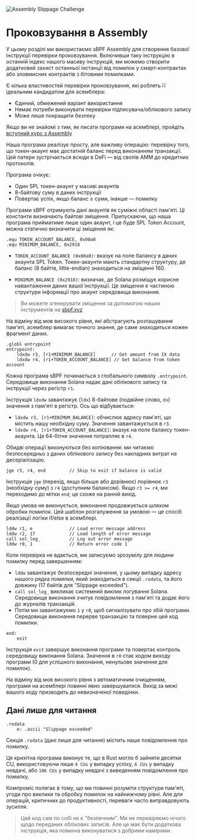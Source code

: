 
![Assembly Slippage Challenge](/graphics/challenge-banners/assembly-slippage.png)

# Проковзування в Assembly

У цьому розділі ми використаємо sBPF Assembly для створення базової інструкції перевірки проковзування. Включивши таку інструкцію в останній індекс нашого масиву інструкцій, ми можемо створити додатковий захист останньої інстанції від помилок у смарт-контрактах або зловмисних контрактів з бітовими помилками.

Є кілька властивостей перевірки проковзування, які роблять її ідеальним кандидатом для асемблера:

- Єдиний, обмежений варіант використання
- Немає потреби виконувати перевірки підписувача/облікового запису
- Може лише покращити безпеку

Якщо ви не знайомі з тим, як писати програми на асемблері, пройдіть [вступний курс з Assembly](/uk/courses/introduction-to-assembly)

<ArticleSection name="Дизайн програми" id="program-design" level="h2" />

Наша програма реалізує просту, але важливу операцію: перевірку того, що токен-акаунт має достатній баланс перед виконанням транзакції. Цей патерн зустрічається всюди в DeFi — від свопів AMM до кредитних протоколів.

Програма очікує:
- Один SPL токен-акаунт у масиві акаунтів
- 8-байтову суму в даних інструкції
- Повертає успіх, якщо баланс ≥ суми, інакше — помилку

<ArticleSection name="Зміщення в пам'яті" id="memory-offsets" level="h2" />

Програми sBPF отримують дані акаунтів як суміжні області пам'яті. Ці константи визначають байтові зміщення. Припускаючи, що наша програма прийматиме лише один акаунт, і це буде SPL Token Account, можна статично визначити ці зміщення як:

```sbpf
.equ TOKEN_ACCOUNT_BALANCE, 0x00a0
.equ MINIMUM_BALANCE, 0x2918
```

- `TOKEN_ACCOUNT_BALANCE (0x00a0)`: вказує на поле балансу в даних акаунта SPL Token. Токен-акаунти мають стандартну структуру, де баланс (8 байтів, little-endian) знаходиться на зміщенні 160.

- `MINIMUM_BALANCE (0x2918)`: визначає, де Solana розміщує корисне навантаження даних вашої інструкції. Це зміщення є частиною структури інформації про акаунт середовища виконання.

> Ви можете згенерувати зміщення за допомогою наших інструментів на [sbpf.xyz](https://sbpf.xyz)

На відміну від мов високого рівня, які абстрагують розташування пам'яті, асемблер вимагає точного знання, де саме знаходиться кожен фрагмент даних.

<ArticleSection name="Entrypoint and Initial Validation" id="entrypoint-and-validations" level="h2" />

```sbpf
.globl entrypoint
entrypoint:
    ldxdw r3, [r1+MINIMUM_BALANCE]      // Get amount from IX data
    ldxdw r4, [r1+TOKEN_ACCOUNT_BALANCE] // Get balance from token account
```

Кожна програма sBPF починається з глобального символу `.entrypoint`. Середовище виконання Solana надає дані облікового запису та інструкції через регістр `r1`.

Інструкція `ldxdw` завантажує (`ldx`) 8-байтове (подвійне слово, `dx`) значення з пам'яті в регістр. Ось що відбувається:
- `ldxdw r3, [r1+MINIMUM_BALANCE]`: обчислює адресу пам'яті, що містить нашу необхідну суму. Значення завантажується в `r3`.
- `ldxdw r4, [r1+TOKEN_ACCOUNT_BALANCE]`: вказує на поле балансу токен-акаунта. Це 64-бітне значення потрапляє в `r4`.

Обидві операції виконуються без копіювання: ми читаємо безпосередньо з даних облікового запису без накладних витрат на десеріалізацію.

<ArticleSection name="Conditional Logic and Branching" id="conditional-logic-and-branching" level="h2" />

```sbpf
jge r3, r4, end         // Skip to exit if balance is valid
```

Інструкція `jge` (перехід, якщо більше або дорівнює) порівнює `r3` (необхідну суму) з `r4` (доступним балансом). Якщо `r3 >= r4`, ми переходимо до мітки `end`; це схоже на ранній вихід.

Якщо умова не виконується, виконання продовжується шляхом обробки помилок. Цей шаблон розгалуження за умовою — це спосіб реалізації логіки if/else в асемблері.

<ArticleSection name="Error Handling and Logging" id="error-handling-and-logging" level="h2" />

```sbpf
lddw r1, e              // Load error message address
lddw r2, 17             // Load length of error message  
call sol_log_           // Log out error message
lddw r0, 1              // Return error code 1
```

Коли перевірка не вдається, ми записуємо зрозумілу для людини помилку перед завершенням:
- `lddw` завантажує безпосередні значення, у цьому випадку адресу нашого рядка помилки, який знаходиться в секції `.rodata`, та його довжину (17 байтів для "Slippage exceeded").
- `call sol_log_` викликає системний виклик логування Solana. Середовище виконання зчитує повідомлення з пам'яті та додає його до журналів транзакцій.
- Потім ми завантажуємо `1` у `r0`, щоб сигналізувати про збій програми. Середовище виконання перерве транзакцію та поверне цей код помилки.

<ArticleSection name="Завершення програми" id="program-termination" level="h2" />

```sbpf
end:
    exit
```

Інструкція `exit` завершує виконання програми та повертає контроль середовищу виконання Solana. Значення в `r0` стає кодом виходу програми (0 для успішного виконання, ненульове значення для помилок).

На відміну від мов високого рівня з автоматичним очищенням, програми на асемблері повинні явно завершуватися. Вихід за межі вашого коду призводить до невизначеної поведінки.

## Дані лише для читання

```sbpf
.rodata
    e: .ascii "Slippage exceeded"
```

Секція `.rodata` (дані лише для читання) містить наше повідомлення про помилку.

<ArticleSection name="Висновок" id="conclusion" level="h2" />
  
Ця крихітна програма виконує те, що в Rust могло б зайняти десятки CU, використовуючи лише `4 CUs` у випадку успіху, `6 CUs` у випадку невдачі, або `106 CUs` у випадку невдачі з виведенням повідомлення про помилку.

Компроміс полягає в тому, що ми повинні розуміти структури пам'яті, угоди про виклики та обробку помилок на найнижчому рівні. Але для операцій, критичних до продуктивності, переваги часто виправдовують зусилля.

> Цей код сам по собі не є "безпечним". Ми не перевіряємо нічого щодо переданих облікових записів. Але це має бути додаткова інструкція, яка повинна виконуватися з добрими намірами.

